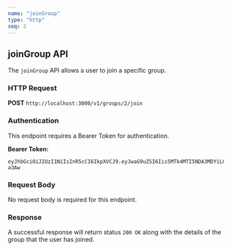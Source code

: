 ```yaml
--- 
name: "joinGroup" 
type: "http" 
seq: 2 
---
```


## joinGroup API

The `joinGroup` API allows a user to join a specific group.

### HTTP Request

**POST** `http://localhost:3000/v1/groups/2/join`

### Authentication

This endpoint requires a Bearer Token for authentication.

**Bearer Token:**

```
eyJhbGciOiJIUzI1NiIsInR5cCI6IkpXVCJ9.eyJwaG9uZSI6Iis5MTk4MTI5NDA3MDYiLCJ1aWQiOiI1Z2VhcGdhcHhzIn0.yNyKfoOQouzSNDwp_5rJ9CAEMVJo5uqueJHNpG-a3Aw
```

### Request Body

No request body is required for this endpoint.

### Response

A successful response will return status `200 OK` along with the details of the group that the user has joined.